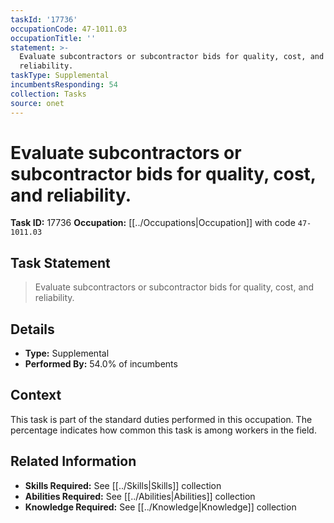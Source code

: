 ```yaml
---
taskId: '17736'
occupationCode: 47-1011.03
occupationTitle: ''
statement: >-
  Evaluate subcontractors or subcontractor bids for quality, cost, and
  reliability.
taskType: Supplemental
incumbentsResponding: 54
collection: Tasks
source: onet
---
```

# Evaluate subcontractors or subcontractor bids for quality, cost, and reliability.

**Task ID:** 17736
**Occupation:** [[../Occupations|Occupation]] with code `47-1011.03`

## Task Statement

> Evaluate subcontractors or subcontractor bids for quality, cost, and reliability.

## Details

- **Type:** Supplemental
- **Performed By:** 54.0% of incumbents

## Context

This task is part of the standard duties performed in this occupation. The percentage indicates how common this task is among workers in the field.

## Related Information

- **Skills Required:** See [[../Skills|Skills]] collection
- **Abilities Required:** See [[../Abilities|Abilities]] collection
- **Knowledge Required:** See [[../Knowledge|Knowledge]] collection
